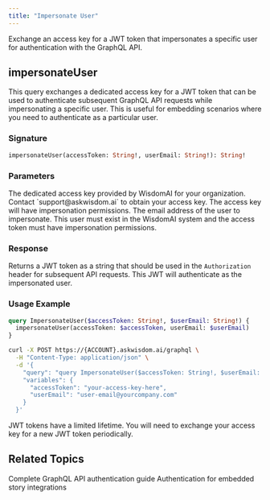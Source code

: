```yaml
---
title: "Impersonate User"
---
```


Exchange an access key for a JWT token that impersonates a specific user for authentication with the GraphQL API.

## impersonateUser

This query exchanges a dedicated access key for a JWT token that can be used to authenticate subsequent GraphQL API requests while impersonating a specific user. This is useful for embedding scenarios where you need to authenticate as a particular user.

### Signature

```graphql
impersonateUser(accessToken: String!, userEmail: String!): String!
```

### Parameters

<ParamField path="accessToken" type="String!" required>
  The dedicated access key provided by WisdomAI for your organization. Contact `support@askwisdom.ai` to obtain your access key. The access key will have impersonation permissions.
</ParamField>

<ParamField path="userEmail" type="String!" required>
  The email address of the user to impersonate. This user must exist in the WisdomAI system and the access token must have impersonation permissions.
</ParamField>

### Response

Returns a JWT token as a string that should be used in the `Authorization` header for subsequent API requests. This JWT will authenticate as the impersonated user.

### Usage Example

```graphql
query ImpersonateUser($accessToken: String!, $userEmail: String!) {
  impersonateUser(accessToken: $accessToken, userEmail: $userEmail)
}
```

```bash
curl -X POST https://{ACCOUNT}.askwisdom.ai/graphql \
  -H "Content-Type: application/json" \
  -d '{
    "query": "query ImpersonateUser($accessToken: String!, $userEmail: String!) { impersonateUser(accessToken: $accessToken, userEmail: $userEmail) }",
    "variables": {
      "accessToken": "your-access-key-here",
      "userEmail": "user-email@yourcompany.com"
    }
  }'
```

<Info>
  JWT tokens have a limited lifetime. You will need to exchange your access key for a new JWT token periodically.
</Info>

## Related Topics

<CardGroup cols={2}>
  <Card title="GraphQL API Overview" icon="code" href="/integrations/graphql-api/GraphQL-API">
    Complete GraphQL API authentication guide
  </Card>
  <Card title="Embed Story" icon="chart-bar" href="/integrations/embedding/story/embed-a-story">
    Authentication for embedded story integrations
  </Card>
</CardGroup>
